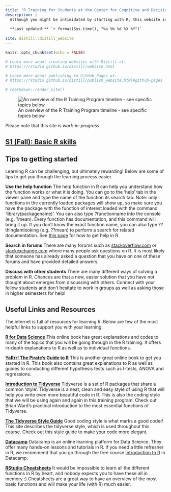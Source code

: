 ```yaml
---
title: "R Training for Students at the Center for Cognitive and Decision Sciences (CDS)"
description: |
  Although you might be intimidated by starting with R, this website is here to help you get established in R so that you will be equipped with the basics of this program! This website was created by the CDS to support students.
  
  **Last updated:** `r format(Sys.time(), "%a %b %d %X %Y")`
  
site: distill::distill_website
---
```


```r
knitr::opts_chunk$set(echo = FALSE)

# Learn more about creating websites with Distill at:
# https://rstudio.github.io/distill/website.html

# Learn more about publishing to GitHub Pages at:
# https://rstudio.github.io/distill/publish_website.html#github-pages

# rmarkdown::render_site()
```


![An overview of the R Training Program timeline - see specific topics below](resources/CDS_R_Training_v2.png)

Please note that this site is *work-in-progress*.

## [S1 (Fall): Basic R skills](session0.html)


## Tips to getting started

Learning R can be challenging, but ultimately rewarding! Below are some of tips to get you through the learning process easier.

**Use the help function**
The help function in R can help you understand how the function works or what it is doing. You can go to the 'help' tab in the viewer pane and type the name of the function its search tab. Note: only functions in the currently loaded packages will show up, so make sure you have the package with the function of interest loaded with the command 'library(packagename)'. You can also type ?functionname into the console (e.g. ?mean). Every function has documentation, and this command will bring it up. If you don't know the exact function name, you can also type ??thingIamlooking (e.g. ??mean) to perform a search for related documentation. See [this page](https://www.r-project.org/help.html) for how to get help in R.

**Search in forums**
There are many forums such as [stackoverflow.com](https://stackoverflow.com/) or [stackexchange.com](https://stackexchange.com/) where many people ask questions on R. It is most likely that someone has already asked a question that you have on one of these forums and have provided detailed answers. 

**Discuss with other students**
There are many different ways of solving a problem in R. Chances are that a new, easier solution that you have not thought about emerges from discussing with others. Connect with your fellow students and don't hesitate to work in groups as well as asking those in higher semesters for help!


## Useful Links and Resources

The internet is full of resources for learning R. Below are few of the most helpful links to support you with your learning. 

[**R for Data Science**](https://r4ds.had.co.nz/index.html)
This online book has great explanations and codes to many of the topics that you will be going through in the R training. It offers in-depth explanations to R as well as to individual functions. 

[**YaRrr! The Pirate’s Guide to R**](https://bookdown.org/ndphillips/YaRrr/)
This is another great online book to get you started in R. This book also contains great explanations to R as well as guides to conducting different hypothesis tests such as t-tests, ANOVA and regressions.

[**Introduction to Tidyverse**](https://brianward1428.medium.com/introduction-to-tidyverse-7b3dbf2337d5)
Tidyverse is a set of R packages that share a common 'style'. Tidyverse is a neat, clean and easy style of using R that will help you write even more beautiful code in R. This is also the coding style that we will be using again and again in this training program. Check out Brian Ward's practical introduction to the most essential functions of Tidyverse.

[**The Tidyverse Style Guide**](https://style.tidyverse.org/index.html)
Good coding style is what marks a good coder! This site describes the tidyverse style, which is used throughout this course. Check out this style guide to make your code more elegant.

[**Datacamp**](https://www.datacamp.com/courses/free-introduction-to-r)
Datacamp is an online learning platform for Data Science. They offer many hands-on lessons and tutorials in R. If you need a little refresher in R, we recommend that you go through the free course [Introduction to R](https://learn.datacamp.com/courses/free-introduction-to-r) in Datacamp.

[**RStudio Cheatsheets**](https://www.rstudio.com/resources/cheatsheets/)
It would be impossible to learn all the different functions in R by heart, and nobody expects you to have these all in memory :) Cheatsheets are a great way to have an overview of the most basic functions and will make your life (with R) much easier.